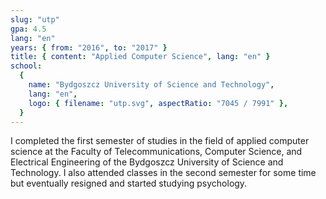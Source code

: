 ```yaml
---
slug: "utp"
gpa: 4.5
lang: "en"
years: { from: "2016", to: "2017" }
title: { content: "Applied Computer Science", lang: "en" }
school:
  {
    name: "Bydgoszcz University of Science and Technology",
    lang: "en",
    logo: { filename: "utp.svg", aspectRatio: "7045 / 7991" },
  }
---
```


I completed the first semester of studies in the field of applied computer science at the Faculty of Telecommunications, Computer Science, and Electrical Engineering of the Bydgoszcz University of Science and Technology. I also attended classes in the second semester for some time but eventually resigned and started studying psychology.
